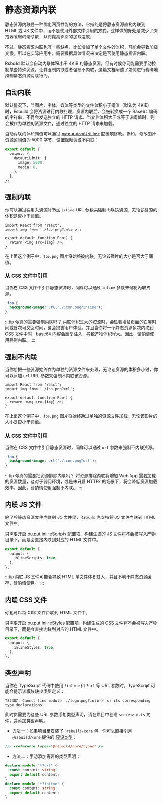 # 静态资源内联

静态资源内联是一种优化网页性能的方法，它指的是将静态资源直接内联到 HTML 或 JS 文件中，而不是使用外部文件引用的方式。这样做的好处是减少了浏览器发起的请求数，从而提高页面的加载速度。

不过，静态资源内联也有一些缺点，比如增加了单个文件的体积，可能会导致加载变慢。所以在实际应用中，需要根据具体情况来决定是否使用静态资源内联。

Rsbuild 默认会自动内联体积小于 4KiB 的静态资源，但有时候你可能需要手动控制某些特殊资源，让其强制内联或者强制不内联，这篇文档阐述了如何进行精确地控制静态资源内联行为。

## 自动内联

默认情况下，当图片、字体、媒体等类型的文件体积小于阈值（默认为 4KiB）时，Rsbuild 会将资源进行内联处理，资源内联后，会被转换成一个 Base64 编码的字符串，不再会发送独立的 HTTP 请求。当文件体积大于或等于该阈值时，则会被作为单独的资源文件，通过独立的 HTTP 请求来加载。

自动内联的体积阈值可以通过 [output.dataUriLimit](/config/output/data-uri-limit) 配置项修改。例如，修改图片资源的阈值为 5000 字节，设置视频资源不内联：

```ts
export default {
  output: {
    dataUriLimit: {
      image: 5000,
      media: 0,
    },
  },
};
```

## 强制内联

你可以通过在引入资源时添加 `inline` URL 参数来强制内联该资源，无论该资源的体积是否小于阈值。

```tsx
import React from 'react';
import img from './foo.png?inline';

export default function Foo() {
  return <img src={img} />;
}
```

在上面这个例子中，`foo.png` 图片将始终被内联，无论该图片的大小是否大于阈值。

### 从 CSS 文件中引用

当你在 CSS 文件中引用静态资源时，同样可以通过 `inline` 参数来强制内联资源。

```css
.foo {
  background-image: url('./icon.png?inline');
}
```

:::tip 你真的需要强制内联吗？
内联体积过大的资源时，会显著增加页面的白屏时间或首次可交互时间，这会损害用户体验。并且当你将一个静态资源多次内联到 CSS 文件中时，base64 内容会重复注入，导致产物体积增大。因此，请酌情使用强制内联。
:::

## 强制不内联

当你想把一些资源始终作为单独的资源文件来处理，无论该资源的体积多小时，你可以添加 `url` URL 参数来强制不内联该资源。

```tsx
import React from 'react';
import img from './foo.png?url';

export default function Foo() {
  return <img src={img} />;
}
```

在上面这个例子中，`foo.png` 图片将始终通过单独的资源文件加载，无论该图片的大小是否小于阈值。

### 从 CSS 文件中引用

当你在 CSS 文件中引用静态资源时，同样可以通过 `url` 参数来强制不内联资源。

```css
.foo {
  background-image: url('./icon.png?url');
}
```

:::tip 你真的需要把资源排除内联吗？
将资源排除内联将增加 Web App 需要加载的资源数量，这对于弱网环境，或是未开启 HTTP2 的场景下，将会降低资源加载效率，因此，请酌情使用强制不内联。
:::

## 内联 JS 文件

除了将静态资源文件内联到 JS 文件里，Rsbuild 也支持将 JS 文件内联到 HTML 文件中。

只需要开启 [output.inlineScripts](/config/output/inline-scripts) 配置项，构建生成的 JS 文件将不会被写入产物目录下，而是会直接内联到对应的 HTML 文件中。

```ts
export default {
  output: {
    inlineScripts: true,
  },
};
```

:::tip
内联 JS 文件可能会导致 HTML 单文件体积过大，并且不利于静态资源缓存，请酌情使用。
:::

## 内联 CSS 文件

你也可以将 CSS 文件内联到 HTML 文件中。

只需要开启 [output.inlineStyles](/config/output/inline-styles) 配置项，构建生成的 CSS 文件将不会被写入产物目录下，而是会直接内联到对应的 HTML 文件中。

```ts
export default {
  output: {
    inlineStyles: true,
  },
};
```

## 类型声明

当你在 TypeScript 代码中使用 `?inline` 和 `?url` 等 URL 参数时，TypeScript 可能会提示该模块缺少类型定义：

```
TS2307: Cannot find module './logo.png?inline' or its corresponding type declarations.
```

此时你需要为这些 URL 参数添加类型声明，请在项目中创建 `src/env.d.ts` 文件，并添加类型声明。

- 方法一：如果项目里安装了 `@rsbuild/core` 包，你可以直接引用 `@rsbuild/core` 提供的 [预设类型](/guide/basic/typescript#预设类型)：

```ts
/// <reference types="@rsbuild/core/types" />
```

- 方法二：手动添加需要的类型声明：

```ts
declare module '*?url' {
  const content: string;
  export default content;
}
declare module '*?inline' {
  const content: string;
  export default content;
}
```
